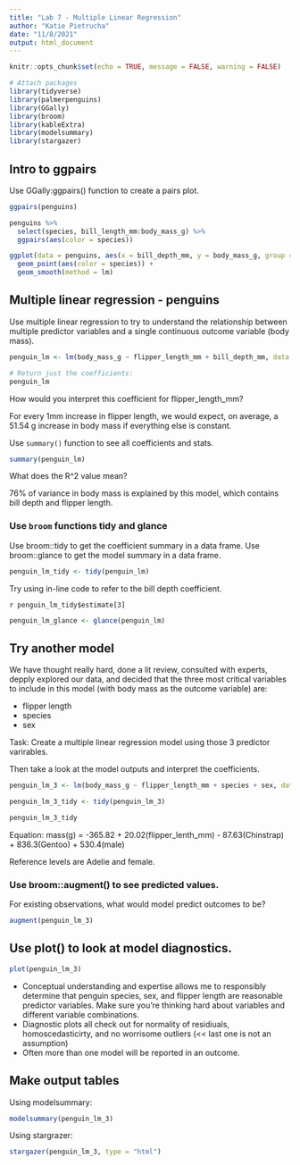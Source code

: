 ```yaml
---
title: "Lab 7 - Multiple Linear Regression"
author: "Katie Pietrucha"
date: "11/8/2021"
output: html_document
---
```


```r
knitr::opts_chunk$set(echo = TRUE, message = FALSE, warning = FALSE)

# Attach packages
library(tidyverse)
library(palmerpenguins)
library(GGally)
library(broom)
library(kableExtra)
library(modelsummary)
library(stargazer)
```

## Intro to ggpairs

Use GGally:ggpairs() function to create a pairs plot.

```r
ggpairs(penguins)
```

```r
penguins %>%
  select(species, bill_length_mm:body_mass_g) %>%
  ggpairs(aes(color = species))

ggplot(data = penguins, aes(x = bill_depth_mm, y = body_mass_g, group = species)) +
  geom_point(aes(color = species)) +
  geom_smooth(method = lm)
```

## Multiple linear regression - penguins

Use multiple linear regression to try to understand the relationship between multiple predictor variables and a single continuous outcome variable (body mass).

```r
penguin_lm <- lm(body_mass_g ~ flipper_length_mm + bill_depth_mm, data = penguins)

# Return just the coefficients:
penguin_lm

```

How would you interpret this coefficient for flipper_length_mm?

For every 1mm increase in flipper length, we would expect, on average, a 51.54 g increase in body mass if everything else is constant.

Use `summary()` function to see all coefficients and stats.

```r
summary(penguin_lm)
```

What does the R^2 value mean?

76% of variance in body mass is explained by this model, which contains bill depth and flipper length.

### Use `broom` functions tidy and glance

Use broom::tidy to get the coefficient summary in a data frame.
Use broom::glance to get the model summary in a data frame.

```r
penguin_lm_tidy <- tidy(penguin_lm)
```

Try using in-line code to refer to the bill depth coefficient.

`r penguin_lm_tidy$estimate[3]`

```r
penguin_lm_glance <- glance(penguin_lm)
```

## Try another model

We have thought really hard, done a lit review, consulted with experts, depply explored our data, and decided that the three most critical variables to include in this model (with body mass as the outcome variable) are:

- flipper length
- species
- sex

Task: Create a multiple linear regression model using those 3 predictor varirables.

Then take a look at the model outputs and interpret the coefficients.

```r
penguin_lm_3 <- lm(body_mass_g ~ flipper_length_mm + species + sex, data = penguins)

penguin_lm_3_tidy <- tidy(penguin_lm_3)

penguin_lm_3_tidy
```

Equation: mass(g) = -365.82 + 20.02(flipper_lenth_mm) - 87.63(Chinstrap) + 836.3(Gentoo) + 530.4(male)

Reference levels are Adelie and female. 

### Use broom::augment() to see predicted values. 

For existing observations, what would model predict outcomes to be?

```r
augment(penguin_lm_3)
```

## Use plot() to look at model diagnostics.

```r
plot(penguin_lm_3)
```

- Conceptual understanding and expertise allows me to responsibly determine that penguin species, sex, and flipper length are reasonable predictor variables. Make sure you're thinking hard about variables and different variable combinations.
- Diagnostic plots all check out for normality of residiuals, homoscedasticirty, and no worrisome outliers (<< last one is not an assumption)
- Often more than one model will be reported in an outcome.

## Make output tables

Using modelsummary:
```r
modelsummary(penguin_lm_3)
```

Using stargrazer:
```r
stargazer(penguin_lm_3, type = "html")
```

